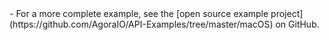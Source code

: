 <PlatformWrapper platform="macos">
    - For a more complete example, see the [open source  <Vpd k="PRODUCT"/> example project](https://github.com/AgoraIO/API-Examples/tree/master/macOS) on GitHub.

</PlatformWrapper>
